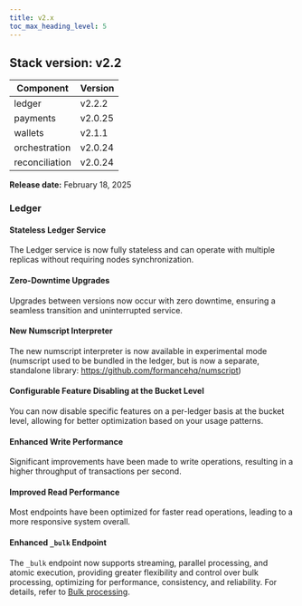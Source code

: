```yaml
---
title: v2.x
toc_max_heading_level: 5
---
```


## Stack version: v2.2

| Component      | Version |
|----------------|---------|
| ledger         | v2.2.2  |
| payments       | v2.0.25 |
| wallets        | v2.1.1  |
| orchestration  | v2.0.24 |
| reconciliation | v2.0.24 |

**Release date:** February 18, 2025

### Ledger

#### Stateless Ledger Service

The Ledger service is now fully stateless and can operate with multiple replicas without requiring nodes synchronization.

#### Zero-Downtime Upgrades

Upgrades between versions now occur with zero downtime, ensuring a seamless transition and uninterrupted service.

#### New Numscript Interpreter

The new numscript interpreter is now available in experimental mode (numscript used to be bundled in the ledger, but is now a separate, standalone library: https://github.com/formancehq/numscript)

#### Configurable Feature Disabling at the Bucket Level

You can now disable specific features on a per-ledger basis at the bucket level, allowing for better optimization based on your usage patterns.

#### Enhanced Write Performance

Significant improvements have been made to write operations, resulting in a higher throughput of transactions per second.

#### Improved Read Performance
Most endpoints have been optimized for faster read operations, leading to a more responsive system overall.

#### Enhanced `_bulk` Endpoint

The `_bulk` endpoint now supports streaming, parallel processing, and atomic execution, providing greater flexibility and control over bulk processing, optimizing for performance, consistency, and reliability. For details, refer to [Bulk processing](./ledger/advanced/bulk-processing).